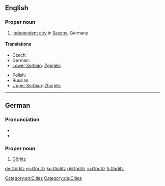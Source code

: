 ==English==
{{wikipedia}}

===Proper noun===
{{en-proper noun}}

# [[independent city]] in [[Saxony]], Germany

====Translations====
{{trans-top|city in Saxony, Germany}}
* Czech: {{t-|cs|Zhořelec|m}}
* German: {{t+|de|Görlitz|n}}
* [[Lower Sorbian]]: [[Zgórjelc]] {{m}}
{{trans-mid}}
* Polish: {{t+|pl|Zgorzelec|m}}
* Russian: {{t|ru|Гёрлиц|m|tr=Gjórlic|sc=Cyrl}}
* [[Upper Sorbian]]: [[Zhorjelc]] {{m}}
{{trans-bottom}}

[[Category:en:Cities]]

----

==German==
{{wikipedia|lang=de}}

===Pronunciation===
* {{IPA|/ˈɡœʁlɪts/|lang=de}}
* {{audio|De-Görlitz.ogg|audio}}

===Proper noun===
{{infl|de|proper noun|g=n}}

# [[#English|Görlitz]]

[[Category:de:Cities]]

[[de:Görlitz]]
[[es:Görlitz]]
[[ko:Görlitz]]
[[pl:Görlitz]]
[[ru:Görlitz]]
[[fi:Görlitz]]